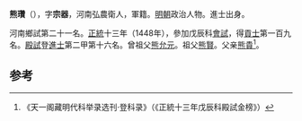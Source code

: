 '''熊瓚'''（{{bd|1421年||？}}），字'''宗器'''，河南弘農衛人，軍籍。[[明朝|明朝]]政治人物。進士出身。

河南鄉試第二十一名。[[正统_(年号)|正統]]十三年（1448年），參加戊辰科[[會試|會試]]，得[[貢士|貢士]]第一百九名。[[殿試|殿試]]登[[進士|進士]]第二甲第十六名。曾祖父[[熊允元|熊允元]]。祖父[[熊賢|熊賢]]。父亲[[熊貴|熊貴]]<ref>《天一阁藏明代科举录选刊·登科录》（《正統十三年戊辰科殿試金榜》）</ref>。

==参考==
{{reflist}}
{{明朝人物小作品}}
{{正統十三年戊辰科殿試金榜}}